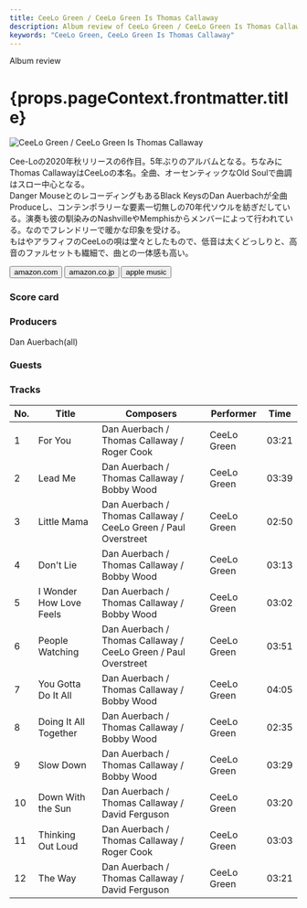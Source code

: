 ```yaml
---
title: CeeLo Green / CeeLo Green Is Thomas Callaway
description: Album review of CeeLo Green / CeeLo Green Is Thomas Callaway
keywords: "CeeLo Green, CeeLo Green Is Thomas Callaway"
---
```





<p className="largeP">Album review</p>
<h1 className="h1--no--margin">{props.pageContext.frontmatter.title}</h1>

<Row  className="image-card-group">
	<Column colMd={"3"} colLg={"4"} noGutterMdLeft="">
       <ImageCard>

![CeeLo Green / CeeLo Green Is Thomas Callaway](../../images/cd/ceelo4L.jpg)

</ImageCard>
	</Column>
	<Column colMd={"4"} colLg={"8"} noGutterMdLeft="">
	<p>
		Cee-Loの2020年秋リリースの6作目。5年ぶりのアルバムとなる。ちなみにThomas CallawayはCeeLoの本名。全曲、オーセンティックなOld Soulで曲調はスロー中心となる。
		<br/>Danger MouseとのレコーディングもあるBlack KeysのDan Auerbachが全曲Produceし、コンテンポラリーな要素一切無しの70年代ソウルを紡ぎだしている。演奏も彼の馴染みのNashvilleやMemphisからメンバーによって行われている。なのでフレンドリーで暖かな印象を受ける。
		<br/>もはやアラフィフのCeeLoの唄は堂々としたもので、低音は太くどっしりと、高音のファルセットも繊細で、曲との一体感も高い。
	</p>
	<div>
	  <Button className="button-right-mergin"  href="https://amzn.to/3AKbxJM" kind="primary" size="small" renderIcon={ArrowUpRight24}>
      amazon.com
    </Button>
    <Button className="button-right-mergin"  href="https://amzn.to/3yOwlir" kind="secondary" size="small" renderIcon={ArrowUpRight24}>
      amazon.co.jp
    </Button>
		<Button className="button-right-mergin"  href="https://geo.music.apple.com/us/album/ceelo-green-is-thomas-callaway/1511722886?itsct=music_box_link&itscg=30200&at=11lcug&ct=albums_cee_lo_green_is_thomas_callaway&ls=1&app=music" kind="tertiary" size="small" renderIcon={ArrowUpRight24}>
      apple music
    </Button>
		<AdvJS2/>
	</div>
	</Column>
</Row>
<Row >
	<Column colMd={"4"} colLg={"4"} noGutterMdLeft="">
		<div>
    	<h3>Score card</h3>
			<SliderJS1 value="5" />
    	<SliderJS2 value="4" />
			<SliderJS3 value="1" />
    	<SliderJS4 value="8" />
		</div>
	</Column>
	<Column colMd={"8"} colLg={"8"} noGutterMdLeft="">
		<div>
			<h3>Producers</h3>
			<p>
				Dan Auerbach(all)
			</p>
			<h3>Guests</h3>
			<p>
			</p>
		</div>
	</Column>
</Row>

<h3>Tracks</h3>

| No. | Title                   | Composers                                                      | Performer   | Time  |
| --- | ----------------------- | -------------------------------------------------------------- | ----------- | ----- |
| 1   | For You                 | Dan Auerbach / Thomas Callaway / Roger Cook                    | CeeLo Green | 03:21 |
| 2   | Lead Me                 | Dan Auerbach / Thomas Callaway / Bobby Wood                    | CeeLo Green | 03:39 |
| 3   | Little Mama             | Dan Auerbach / Thomas Callaway / CeeLo Green / Paul Overstreet | CeeLo Green | 02:50 |
| 4   | Don't Lie               | Dan Auerbach / Thomas Callaway / Bobby Wood                    | CeeLo Green | 03:13 |
| 5   | I Wonder How Love Feels | Dan Auerbach / Thomas Callaway / Bobby Wood                    | CeeLo Green | 03:02 |
| 6   | People Watching         | Dan Auerbach / Thomas Callaway / CeeLo Green / Paul Overstreet | CeeLo Green | 03:51 |
| 7   | You Gotta Do It All     | Dan Auerbach / Thomas Callaway / Bobby Wood                    | CeeLo Green | 04:05 |
| 8   | Doing It All Together   | Dan Auerbach / Thomas Callaway / Bobby Wood                    | CeeLo Green | 02:35 |
| 9   | Slow Down               | Dan Auerbach / Thomas Callaway / Bobby Wood                    | CeeLo Green | 03:29 |
| 10  | Down With the Sun       | Dan Auerbach / Thomas Callaway / David Ferguson                | CeeLo Green | 03:20 |
| 11  | Thinking Out Loud       | Dan Auerbach / Thomas Callaway / Roger Cook                    | CeeLo Green | 03:03 |
| 12  | The Way                 | Dan Auerbach / Thomas Callaway / David Ferguson                | CeeLo Green | 03:21 |

<AdvJS3 />

